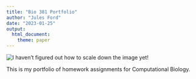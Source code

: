 ```yaml
---
title: "Bio 381 Portfolio"
author: "Jules Ford"
date: "2023-01-25"
output: 
  html_document: 
    theme: paper
---
```


![I haven't figured out how to scale down the image yet!](dancer_logo.JPG)
<!-- img_scale(img, 10%) -->

This is my portfolio of homework assignments for Computational Biology.

